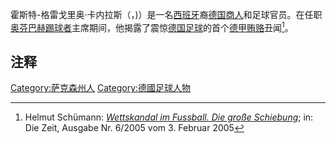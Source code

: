霍斯特-格雷戈里奥·卡内拉斯（{{lang-de|'''Horst-Gregorio Canellas'''}}，{{bd|1921年|6月6日|1999年|7月23日|catIdx=Canellas, Horst-Gregorio}})）是一名[[西班牙|西班牙]]裔[[德国|德国]][[商人|商人]]和足球官员。在任职[[奥芬巴赫踢球者|奥芬巴赫踢球者]]主席期间，他揭露了震惊[[德国足球运动|德国足球]]的首个[[德甲|德甲]][[贿赂|贿赂]]丑闻<ref>{{de}}Helmut Schümann: [http://www.zeit.de/2005/06/Fu_a7ball_2fBundesliga_1971 ''Wettskandal im Fussball. Die große Schiebung'']; in: Die Zeit, Ausgabe Nr. 6/2005 vom 3. Februar 2005
</ref>。

==注释==
{{reflist}}

[[Category:萨克森州人|Category:萨克森州人]]
[[Category:德國足球人物|Category:德國足球人物]]

{{德國體育人物小作品}}